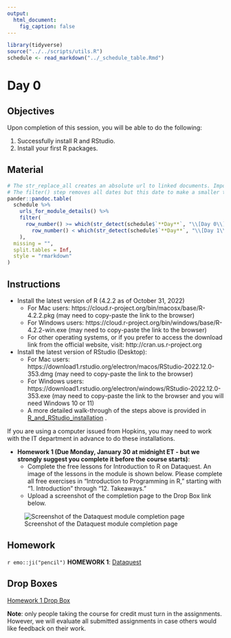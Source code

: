 ```yaml
---
output:
  html_document:
    fig_caption: false
---
```


```r
library(tidyverse)
source("../../scripts/utils.R")
schedule <- read_markdown("../_schedule_table.Rmd")
```

# Day 0

## Objectives

Upon completion of this session, you will be able to do the following:

1. Successfully install R and RStudio.
2. Install your first R packages.

## Material

```r
# The str_replace_all creates an absolute url to linked documents. Important because there are word and pdf rendered versions of the syllabus.
# The filter() step removes all dates but this date to make a smaller table.
pander::pandoc.table(
  schedule %>%
    urls_for_module_details() %>%
    filter(
      row_number() >= which(str_detect(schedule$`**Day**`, "\\[Day 0\\]")) &
        row_number() < which(str_detect(schedule$`**Day**`, "\\[Day 1\\]"))
    ),
  missing = "",
  split.tables = Inf,
  style = "rmarkdown"
)
``` 


## Instructions

- Install the latest version of R (4.2.2 as of October 31, 2022)
  - For Mac users: https://cloud.r-project.org/bin/macosx/base/R-4.2.2.pkg (may need to copy-paste the link to the browser)
  - For Windows users: https://cloud.r-project.org/bin/windows/base/R-4.2.2-win.exe (may need to copy-paste the link to the browser)
  - For other operating systems, or if you prefer to access the download link from the official website, visit: http://cran.us.r-project.org

- Install the latest version of RStudio (Desktop):
  - For Mac users: https://download1.rstudio.org/electron/macos/RStudio-2022.12.0-353.dmg (may need to copy-paste the link to the browser)
  - For Windows users: https://download1.rstudio.org/electron/windows/RStudio-2022.12.0-353.exe (may need to copy-paste the link to the browser and you will need Windows 10 or 11)
  - A more detailed walk-through of the steps above is provided in [R_and_RStudio_installation](../../modules/Setup/R_and_RStudio_installation.html)    .

If you are using a computer issued from Hopkins, you may need to work with the IT department in advance to do these installations. 

- **Homework 1 (Due Monday, January 30 at midnight ET - but we strongly suggest you complete it before the course starts)**: 
  - Complete the free lessons for Introduction to R on Dataquest. An image of the lessons in the module is shown below. Please complete all free exercises in "Introduction to Programming in R," starting with "1. Introduction" through "12. Takeaways."
  - Upload a screenshot of the completion page to the Drop Box link below.
    
![Screenshot of the Dataquest module completion page](../images/dataquest.jpg)    
    

## Homework

`r emo::ji("pencil")` **HOMEWORK 1**: [Dataquest](https://app.dataquest.io/login?target-url=%2Fm%2F499%2Fintroduction-to-programming-in-r) 


## Drop Boxes

[Homework 1 Drop Box](https://courseplus.jhu.edu/core/index.cfm/go/db:main/coID/17889/)

**Note**: only people taking the course for credit must turn in the assignments. However, we will evaluate all submitted assignments in case others would like feedback on their work.

